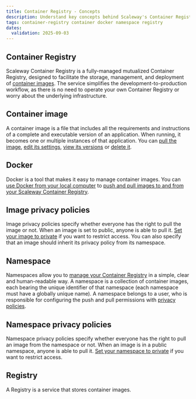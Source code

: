 ```yaml
---
title: Container Registry - Concepts
description: Understand key concepts behind Scaleway's Container Registry.
tags: container-registry container docker namespace registry
dates:
  validation: 2025-09-03
---
```


## Container Registry

Scaleway Container Registry is a fully-managed mutualized Container Registry, designed to facilitate the storage, management, and deployment of [container images](#container-image). The service simplifies the development-to-production workflow, as there is no need to operate your own Container Registry or worry about the underlying infrastructure.

## Container image

A container image is a file that includes all the requirements and instructions of a complete and executable version of an application. When running, it becomes one or multiple instances of that application. You can [pull the image](/container-registry/how-to/pull-images/), [edit its settings](/container-registry/how-to/manage-image-privacy-settings/), [view its versions](/container-registry/how-to/display-image-versions/) or [delete it](/container-registry/how-to/delete-image/).

## Docker

Docker is a tool that makes it easy to manage container images. You can [use Docker from your local computer](/container-registry/how-to/connect-docker-cli/) to [push and pull images to and from your Scaleway Container Registry](/container-registry/how-to/push-images/).

## Image privacy policies

Image privacy policies specify whether everyone has the right to pull the image or not. When an image is set to public, anyone is able to pull it. [Set your image to private](/container-registry/how-to/manage-image-privacy-settings/) if you want to restrict access. You can also specify that an image should inherit its privacy policy from its namespace.

## Namespace

Namespaces allow you to [manage your Container Registry](/container-registry/how-to/create-namespace/) in a simple, clear and human-readable way. A namespace is a collection of container images, each bearing the unique identifier of that namespace (each namespace must have a globally unique name). A namespace belongs to a user, who is responsible for configuring the push and pull permissions with [privacy policies](#namespace-privacy-policies).

## Namespace privacy policies

Namespace privacy policies specify whether everyone has the right to pull an image from the namespace or not. When an image is in a public namespace, anyone is able to pull it. [Set your namespace to private](/container-registry/how-to/manage-namespace-privacy-policies/) if you want to restrict access.

## Registry

A Registry is a service that stores container images.